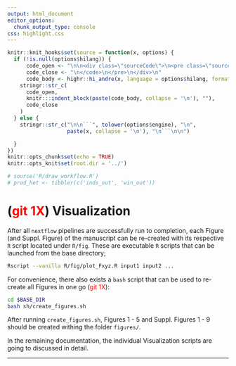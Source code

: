 ```yaml
---
output: html_document
editor_options:
  chunk_output_type: console
css: highlight.css
---
```


```r
knitr::knit_hooks$set(source = function(x, options) {
  if (!is.null(options$hilang)) {
      code_open <- "\n\n<div class=\"sourceCode\">\n<pre class=\"sourceCode\">\n<code class=\"sourceCode\">"
      code_close <- "\n</code>\n</pre>\n</div>\n"
      code_body <- highr::hi_andre(x, language = options$hilang, format = "html")
    stringr::str_c(
      code_open,
      knitr:::indent_block(paste(code_body, collapse = '\n'), ""),
      code_close
    )
  } else {
    stringr::str_c("\n\n```", tolower(options$engine), "\n",
                   paste(x, collapse = '\n'), "\n```\n\n")

  }
})
knitr::opts_chunk$set(echo = TRUE)
knitr::opts_knit$set(root.dir = '../')
```


```r
# source('R/draw_workflow.R')
# prod_het <- tibbler(c('inds_out', 'win_out'))
```

# (<span style="color:red;">git 1X</span>) Visualization

After all `nextflow` pipelines are successfully run to completion, each Figure (and Suppl. Figure) of the manuscript can be re-created with its respective `R` script located under `R/fig`.
These are executable `R` scripts that can be launched from the base directory;

```sh
Rscript --vanilla R/fig/plot_Fxyz.R input1 input2 ...
```

For convenience, there also exists a `bash` script that can be used to re-create all Figures in one go (<span style="color:red;">git 1X</span>):

```sh
cd $BASE_DIR
bash sh/create_figures.sh
```

After running `create_figures.sh`, Figures 1 - 5 and Suppl. Figures 1 - 9 should be created withing the folder `figures/`.

In the remaining documentation, the individual Visualization scripts are going to discussed in detail.

---
